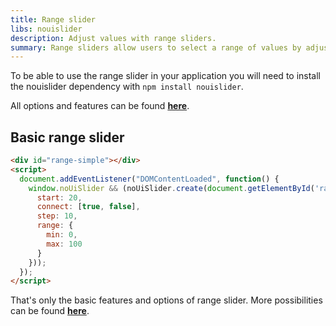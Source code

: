 ```yaml
---
title: Range slider
libs: nouislider
description: Adjust values with range sliders.
summary: Range sliders allow users to select a range of values by adjusting two handles along a track, providing an intuitive and space-efficient input method.
---
```


To be able to use the range slider in your application you will need to install the nouislider dependency with `npm install nouislider`.

All options and features can be found [**here**](https://refreshless.com/nouislider/).

## Basic range slider

```html example centered vendors libs="nouislider" columns={1}
<div id="range-simple"></div>
<script>
  document.addEventListener("DOMContentLoaded", function() {
    window.noUiSlider && (noUiSlider.create(document.getElementById('range-simple'), {
      start: 20,
      connect: [true, false],
      step: 10,
      range: {
        min: 0,
        max: 100
      }
    }));
  });
</script>
```

That's only the basic features and options of range slider. More possibilities can be found [**here**](https://refreshless.com/nouislider/).
